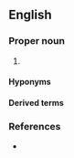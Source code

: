 ==English==

===Proper noun===
{{en-proper noun}}

# {{lb|en|Internet|networking}} {{initialism of|[[hypertext|Hypertext]] [[transfer|Transfer]] [[protocol|Protocol]]|dot=|lang=en}} {{gloss|the protocol used most commonly to transfer [[Web page]]s and accompanying data over the [[Internet]]}}

====Hyponyms====
{{hyp2
|HTTP/2
|HTTPS
|lang=en}}

====Derived terms====
{{der3|lang=en|{{l|en|HTTP-specific}}
|{{l|en|non-HTTP}}
|{{l|en|XmlHTTP}}
}}

===References===
* {{pedia}}
